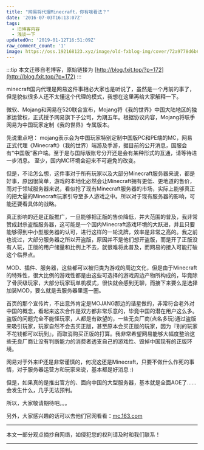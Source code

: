 ```yaml
---
title: "网易将代理Minecraft，你有啥看法？"
date: '2016-07-03T16:13:07Z'
tags:
  - 旧博客内容
  - 浅谈一下
updatedOn: '2019-01-12T16:51:09Z'
raw_comment_count: '1'
image: https://oss.192168123.xyz/image/old-fxblog-img/cover/72a9778d6b65f6fe7517a70467239650.jpg
---
```


:::tip
本文迁移自老博客，原始链接为 [http://blog.fxit.top/?p=172](http://blog.fxit.top/?p=172)
:::

minecraft国内代理是网易这件事相必大家也是听说了，虽然是一个月前的事了，但是貌似很多人还不太懂这个代理的模式，我想在这里再给大家解释一下。

微软、Mojang和网易在520联合宣布，Mojang将《我的世界》中国大陆地区的独家运营权，正式授予网易旗下子公司，为期五年。根据协议内容，Mojang将联手网易为中国玩家定制《我的世界》专属版本。

先说重点吧：
mojang表示会为中国玩家特别定制中国版PC和PE端的MC，网易正式代理《Minecraft》（我的世界）端游及手游，据目前的公开消息，国服会有“中国版”客户端。至于是与国际版账号分开还是会有某种形式的互通，请等待进一步消息。 至少，国内MC环境会迎来不可避免的改变。

但是，不论怎么想，这件事对于所有玩家以及大部分Minecraft服务器来说，都是好事，原因很简单，游戏的本地化必然会让Minecraft拥有更低、更地道的售价，而对于领域服务器来说，看似抢了现有Minecraft服务器的市场，实际上能够真正的把大量的Minecraft玩家引导至多人游戏之中。所以对于现有服务器的影响，可能还要看具体的战略。

真正影响的还是正版推广，一旦能够把正版的售价降低，并大范围的普及，我非常赞成封杀盗版服务器，这可能是一个国内Minecraft游戏环境的大跃进，并且只要能够得到中小型服务器的认可，进行这样的一轮洗牌，效率是非常之高的。我之前也说过，大部分服务器之所以开盗版，原因并不是他们想开盗版，而是开了正版没有人玩，正版的用户储量和比例上不去，就很难将此普及，而网易的接入可能打破这个临界点。

MOD、插件、服务器，这些都可以被归类为游戏的周边文化，但是由于Minecraft的特殊性，很大比例的游戏性都是由这些可选择的游戏周边产物所构成的，毕竟除了骨灰级玩家，大部分玩家玩单机模式，很快就会感到无聊，而接下来要么是选择加装MOD，要么就是去服务器里逛一圈。

首页的那个宣传片，不出意外肯定是MOJANG那边的谐星做的，非常符合老外对中国的概念，看起来这次合作是双方都非常乐意的，毕竟中国的潜在用户这么多。盗版的问题完全不能怪玩家，人都是有欲望的，一些无良厂商(点名多玩)通过盗版来吸引玩家，玩家自然不会去买正版，甚至原本会买正版的玩家，因为『别的玩家不花钱都可以玩到』，而取消购买正版的打算。我非常希望网易能够大幅度整治这些无良厂商让没有判断能力的消费者透支自己的游戏性、毁掉中国现有的正版环境。

网易对于外来IP还是非常谨慎的，何况这还是Minecraft，只要不做什么作死的事情，对于服务器运营方和玩家来说，基本都是好消息 :)

但是，如果真的是推出官方的、面向中国的大型服务器，基本就是全面AOE了……会发生什么，几乎无法预判。

所以，大家敬请期待吧。。。

另外，大家感兴趣的话可以去他们官网看看：[mc.163.com](http://mc.163.com)

*********

本文一部分观点摘抄自网络，如侵犯您的权利请及时和我们联系！

*********
